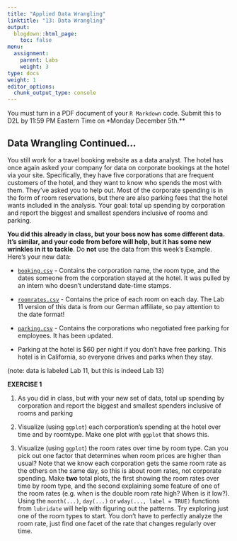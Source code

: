 ```yaml
---
title: "Applied Data Wrangling"
linktitle: "13: Data Wrangling"
output:
  blogdown::html_page:
    toc: false
menu:
  assignment:
    parent: Labs
    weight: 3
type: docs
weight: 1
editor_options:
  chunk_output_type: console
---
```


<!-- Updated 8.30.22 -->



::: fyi

You must turn in a PDF document of your `R Markdown` code. Submit this to D2L by 11:59 PM Eastern Time on *Monday December 5th.**

::: 


## Data Wrangling Continued...

You still work for a travel booking website as a data analyst. The hotel has once again asked your company for data on corporate bookings at the hotel via your site. Specifically, they have five corporations that are frequent customers of the hotel, and they want to know who spends the most with them. They've asked you to help out. Most of the corporate spending is in the form of room reservations, but there are also parking fees that the hotel wants included in the analysis. Your goal: total up spending by corporation and report the biggest and smallest spenders inclusive of rooms and parking.

**You did this already in class, but your boss now has some __different__ data. It's similar, and your code from before will help, but it has some new wrinkles in it to tackle**. Do __not__ use the data from this week's Example. Here's your new data:

- [<i class="fas fa-file-csv"></i> `booking.csv`](/data/Lab11_booking.csv) - Contains the corporation name, the room type, and the dates someone from the corporation stayed at the hotel. It was pulled by an intern who doesn't understand date-time stamps. 

- [<i class="fas fa-file-csv"></i> `roomrates.csv`](/data/Lab11_roomrates.csv) - Contains the price of each room on each day. The Lab 11 version of this data is from our German affiliate, so pay attention to the date format!

- [<i class="fas fa-file-csv"></i> `parking.csv`](/data/Lab11_parking.csv) - Contains the corporations who negotiated free parking for employees. It has been updated.

- Parking at the hotel is \$60 per night if you don't have free parking. This hotel is in California, so everyone drives and parks when they stay.

(note: data is labeled Lab 11, but this is indeed Lab 13)


:::fyi

__EXERCISE 1__

1. As you did in class, but with your new set of data, total up spending by corporation and report the biggest and smallest spenders inclusive of rooms and parking

2. Visualize (using `ggplot`) each corporation's spending at the hotel over time and by roomtype. Make one plot with `ggplot` that shows this.

2. Visualize (using `ggplot`) the room rates over time by room type. Can you pick out one factor that determines when room prices are higher than usual? Note that we know each corporation gets the same room rate as the others on the same day, so this is about room rates, not corporate spending. Make **two** total plots, the first showing the room rates over time by room type, and the second explaining some feature of one of the room rates (e.g. when is the double room rate high? When is it low?). Using the `month(...)`, `day(...)` or `wday(..., label = TRUE)` functions from `lubridate` will help with figuring out the patterns. Try exploring just one of the room types to start. You don't have to perfectly analyze the room rate, just find one facet of the rate that changes regularly over time.

:::

